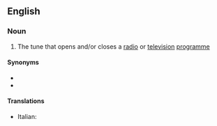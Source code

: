 ==English==

===Noun===
{{en-noun}}

# {{lb|en|music}} The tune that opens and/or closes a [[radio]] or [[television]] [[programme]]

====Synonyms====
* {{l|en|theme song}}
* {{l|en|theme tune}}

====Translations====
{{trans-top|music to open or close a program}}
* Italian: {{t|it|sigla musicale|f}}
{{trans-mid}}
{{trans-bottom}}